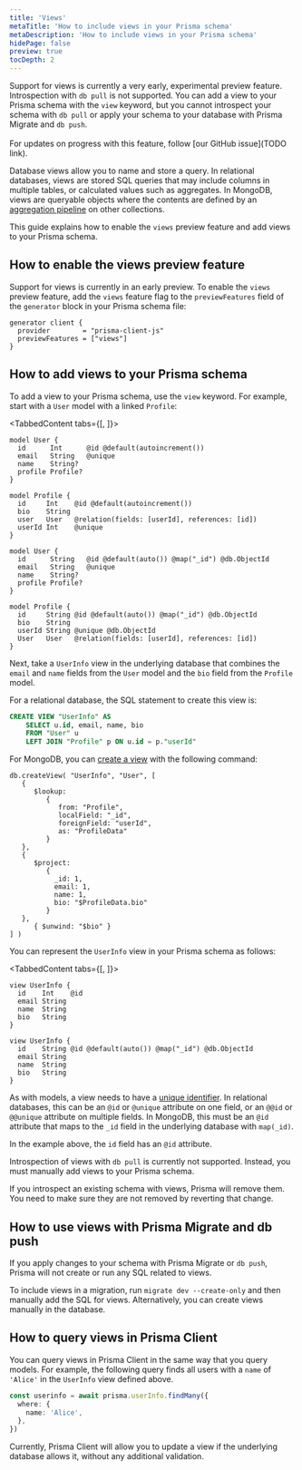 ```yaml
---
title: 'Views'
metaTitle: 'How to include views in your Prisma schema'
metaDescription: 'How to include views in your Prisma schema'
hidePage: false
preview: true
tocDepth: 2
---
```


<TopBlock>

<Admonition type="warning">

Support for views is currently a very early, experimental preview feature. Introspection with `db pull` is not supported. You can add a view to your Prisma schema with the `view` keyword, but you cannot introspect your schema with `db pull` or apply your schema to your database with Prisma Migrate and `db push`.<br /><br />For updates on progress with this feature, follow [our GitHub issue](TODO link).

</Admonition>

Database views allow you to name and store a query. In relational databases, views are stored SQL queries that may include columns in multiple tables, or calculated values such as aggregates. In MongoDB, views are queryable objects where the contents are defined by an [aggregation pipeline](https://www.mongodb.com/docs/manual/core/aggregation-pipeline) on other collections.

This guide explains how to enable the `views` preview feature and add views to your Prisma schema.

</TopBlock>

## How to enable the <inlineCode>views</inlineCode> preview feature

Support for views is currently in an early preview. To enable the `views` preview feature, add the `views` feature flag to the `previewFeatures` field of the `generator` block in your Prisma schema file:

```prisma file=schema.prisma highlight=3;add
generator client {
  provider        = "prisma-client-js"
  previewFeatures = ["views"]
}
```

## How to add views to your Prisma schema

To add a view to your Prisma schema, use the `view` keyword. For example, start with a `User` model with a linked `Profile`:

<TabbedContent tabs={[<FileWithIcon text="Relational databases" icon="database"/>, <FileWithIcon text="MongoDB" icon="database"/>]}>
<tab>

```prisma
model User {
  id      Int      @id @default(autoincrement())
  email   String   @unique
  name    String?
  profile Profile?
}

model Profile {
  id     Int    @id @default(autoincrement())
  bio    String
  user   User   @relation(fields: [userId], references: [id])
  userId Int    @unique
}
```

</tab>
<tab>

```prisma
model User {
  id      String   @id @default(auto()) @map("_id") @db.ObjectId
  email   String   @unique
  name    String?
  profile Profile?
}

model Profile {
  id     String @id @default(auto()) @map("_id") @db.ObjectId
  bio    String
  userId String @unique @db.ObjectId
  User   User   @relation(fields: [userId], references: [id])
}
```

</tab>
</TabbedContent>

Next, take a `UserInfo` view in the underlying database that combines the `email` and `name` fields from the `User` model and the `bio` field from the `Profile` model.

For a relational database, the SQL statement to create this view is:

```sql
CREATE VIEW "UserInfo" AS
    SELECT u.id, email, name, bio
    FROM "User" u
    LEFT JOIN "Profile" p ON u.id = p."userId"
```

For MongoDB, you can [create a view](https://www.mongodb.com/docs/manual/core/views/join-collections-with-view/) with the following command:

```t
db.createView( "UserInfo", "User", [
   {
      $lookup:
         {
            from: "Profile",
            localField: "_id",
            foreignField: "userId",
            as: "ProfileData"
         }
   },
   {
      $project:
         {
           _id: 1,
           email: 1,
           name: 1,
           bio: "$ProfileData.bio"
         }
   },
      { $unwind: "$bio" }
] )
```

You can represent the `UserInfo` view in your Prisma schema as follows:

<!-- prettier-ignore-start -->

<TabbedContent tabs={[<FileWithIcon text="Relational databases" icon="database"/>, <FileWithIcon text="MongoDB" icon="database"/>]}>
<tab>

```prisma
view UserInfo {
  id    Int    @id
  email String
  name  String
  bio   String
}
```

</tab>
<tab>

```prisma
view UserInfo {
  id    String @id @default(auto()) @map("_id") @db.ObjectId
  email String
  name  String
  bio   String
}
```

</tab>
</TabbedContent>

<!-- prettier-ignore-end -->

As with models, a view needs to have a [unique identifier](/concepts/components/prisma-schema/data-model#defining-an-id-field). In relational databases, this can be an `@id` or `@unique` attribute on one field, or an `@@id` or `@@unique` attribute on multiple fields. In MongoDB, this must be an `@id` attribute that maps to the `_id` field in the underlying database with `map(_id)`.

In the example above, the `id` field has an `@id` attribute.

Introspection of views with `db pull` is currently not supported. Instead, you must manually add views to your Prisma schema.

<Admonition type="warning">

If you introspect an existing schema with views, Prisma will remove them. You need to make sure they are not removed by reverting that change.

</Admonition>

## How to use views with Prisma Migrate and <inlineCode>db push</inlineCode>

If you apply changes to your schema with Prisma Migrate or `db push`, Prisma will not create or run any SQL related to views.

To include views in a migration, run `migrate dev --create-only` and then manually add the SQL for views. Alternatively, you can create views manually in the database.

## How to query views in Prisma Client

You can query views in Prisma Client in the same way that you query models. For example, the following query finds all users with a `name` of `'Alice'` in the `UserInfo` view defined above.

```ts
const userinfo = await prisma.userInfo.findMany({
  where: {
    name: 'Alice',
  },
})
```

Currently, Prisma Client will allow you to update a view if the underlying database allows it, without any additional validation.
